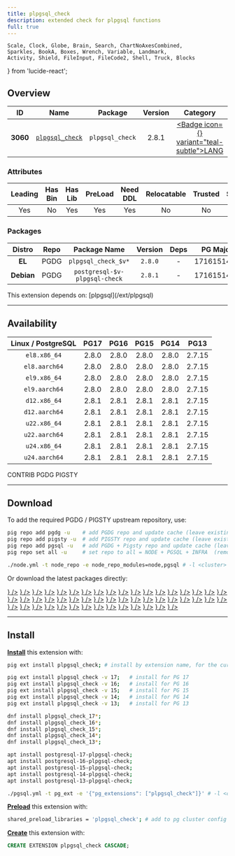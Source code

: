```yaml
---
title: plpgsql_check
description: extended check for plpgsql functions
full: true
---
```


    Scale, Clock, Globe, Brain, Search, ChartNoAxesCombined,
    Sparkles, BookA, Boxes, Wrench, Variable, Landmark,
    Activity, Shield, FileInput, FileCode2, Shell, Truck, Blocks
} from 'lucide-react';

## Overview

| <TooltipIconButton tooltip="Extension unique identifier" side="top">ID</TooltipIconButton> | <TooltipIconButton tooltip="Extension name" side="top">Name</TooltipIconButton> | <TooltipIconButton tooltip="Package name for installation" side="top">Package</TooltipIconButton> | <TooltipIconButton tooltip="Latest available extension version" side="top">Version</TooltipIconButton> | <TooltipIconButton tooltip="Extension category" side="top">Category</TooltipIconButton> | <TooltipIconButton tooltip="Open source license" side="top">License</TooltipIconButton> | <TooltipIconButton tooltip="Programming language" side="top">Lang</TooltipIconButton> |
|:--------:|:--------:|:----------:|:--------------:|:---------------------------------------:|:------------------------------------------------------:|:----:|
| **3060** | [`plpgsql_check`](https://github.com/okbob/plpgsql_check) | `plpgsql_check` | 2.8.1 | <a href="/ext/lang" className="no-underline"><Badge icon={<BookA />} variant="teal-subtle">LANG</Badge></a> | <a href="/ext/list/license#mit" className="no-underline"><Badge icon={<Scale />} variant="blue-subtle">MIT</Badge></a> | <a href="/ext/list/lang#c"><Badge icon={<FileCode2 />} variant="blue-subtle">C</Badge></a> |

### Attributes

| <TooltipIconButton tooltip="The Primary Leading extension in the Package" side="top">Leading</TooltipIconButton> | <TooltipIconButton tooltip="Contains binary utils" side="top">Has Bin</TooltipIconButton> | <TooltipIconButton tooltip="Contains .so shared library files" side="top">Has Lib</TooltipIconButton> | <TooltipIconButton tooltip="Requires preloading via shared_preload_libraries" side="top">PreLoad</TooltipIconButton> | <TooltipIconButton tooltip="Requires CREATE EXTENSION DDL command" side="top">Need DDL</TooltipIconButton> | <TooltipIconButton tooltip="Can be installed in any schema" side="top">Relocatable</TooltipIconButton> | <TooltipIconButton tooltip="Can be created by non-superuser" side="top">Trusted</TooltipIconButton> | <TooltipIconButton tooltip="Schemas used by this extension" side="top">Schemas</TooltipIconButton> |
|:-------:|:-------:|:-------:|:-------:|:--------:|:-----------:|:-------:|:-------:|
| Yes | No | Yes | Yes | Yes | No | No | - |

### Packages

| <TooltipIconButton tooltip="Linux distribution family, EL or Debian" side="top">Distro</TooltipIconButton> | <TooltipIconButton tooltip="Package repository" side="top">Repo</TooltipIconButton> | <TooltipIconButton tooltip="The RPM/DEB Package Name Pattern (replace $v with real pg major)" side="top">Package Name</TooltipIconButton> | <TooltipIconButton tooltip="Latest package version" side="top">Version</TooltipIconButton> | <TooltipIconButton tooltip="RPM/DEB Package dependencies" side="top">Deps</TooltipIconButton> | <TooltipIconButton tooltip="Available in these PostgreSQL Major Versions" side="top">PG Major</TooltipIconButton> |
|:----------:|:--------:|:------------------------:|:-----------:|:------------:|:------------------:|
|   **EL**   | <Badge variant="blue-subtle"><span className="font-bold">PGDG</span></Badge> | `plpgsql_check_$v*` | `2.8.0` | - | <Badge variant="green-subtle">17</Badge><Badge variant="green-subtle">16</Badge><Badge variant="green-subtle">15</Badge><Badge variant="green-subtle">14</Badge><Badge variant="green-subtle">13</Badge> |
| **Debian** | <Badge variant="blue-subtle"><span className="font-bold">PGDG</span></Badge> | `postgresql-$v-plpgsql-check` | `2.8.1` | - | <Badge variant="green-subtle">17</Badge><Badge variant="green-subtle">16</Badge><Badge variant="green-subtle">15</Badge><Badge variant="green-subtle">14</Badge><Badge variant="green-subtle">13</Badge> |


<Callout title="Dependencies" type="warn">
    This extension depends on: [plpgsql](/ext/plpgsql)
</Callout>


------

## Availability

| <TooltipIconButton tooltip="Linux Distro Arch / PostgreSQL Major Version" side="top">Linux / PostgreSQL </TooltipIconButton> | **PG17** | **PG16** | **PG15** | **PG14** | **PG13** |
|:-----:|:-----:|:-----:|:-----:|:-----:|:-----:|
| `el8.x86_64` | <Badge variant="blue-subtle">2.8.0</Badge> | <Badge variant="blue-subtle">2.8.0</Badge> | <Badge variant="blue-subtle">2.8.0</Badge> | <Badge variant="blue-subtle">2.8.0</Badge> | <Badge variant="blue-subtle">2.7.15</Badge> |
| `el8.aarch64` | <Badge variant="blue-subtle">2.8.0</Badge> | <Badge variant="blue-subtle">2.8.0</Badge> | <Badge variant="blue-subtle">2.8.0</Badge> | <Badge variant="blue-subtle">2.8.0</Badge> | <Badge variant="blue-subtle">2.7.15</Badge> |
| `el9.x86_64` | <Badge variant="blue-subtle">2.8.0</Badge> | <Badge variant="blue-subtle">2.8.0</Badge> | <Badge variant="blue-subtle">2.8.0</Badge> | <Badge variant="blue-subtle">2.8.0</Badge> | <Badge variant="blue-subtle">2.7.15</Badge> |
| `el9.aarch64` | <Badge variant="blue-subtle">2.8.0</Badge> | <Badge variant="blue-subtle">2.8.0</Badge> | <Badge variant="blue-subtle">2.8.0</Badge> | <Badge variant="blue-subtle">2.8.0</Badge> | <Badge variant="blue-subtle">2.7.15</Badge> |
| `d12.x86_64` | <Badge variant="blue-subtle">2.8.1</Badge> | <Badge variant="blue-subtle">2.8.1</Badge> | <Badge variant="blue-subtle">2.8.1</Badge> | <Badge variant="blue-subtle">2.8.1</Badge> | <Badge variant="blue-subtle">2.7.15</Badge> |
| `d12.aarch64` | <Badge variant="blue-subtle">2.8.1</Badge> | <Badge variant="blue-subtle">2.8.1</Badge> | <Badge variant="blue-subtle">2.8.1</Badge> | <Badge variant="blue-subtle">2.8.1</Badge> | <Badge variant="blue-subtle">2.7.15</Badge> |
| `u22.x86_64` | <Badge variant="blue-subtle">2.8.1</Badge> | <Badge variant="blue-subtle">2.8.1</Badge> | <Badge variant="blue-subtle">2.8.1</Badge> | <Badge variant="blue-subtle">2.8.1</Badge> | <Badge variant="blue-subtle">2.7.15</Badge> |
| `u22.aarch64` | <Badge variant="blue-subtle">2.8.1</Badge> | <Badge variant="blue-subtle">2.8.1</Badge> | <Badge variant="blue-subtle">2.8.1</Badge> | <Badge variant="blue-subtle">2.8.1</Badge> | <Badge variant="blue-subtle">2.7.15</Badge> |
| `u24.x86_64` | <Badge variant="blue-subtle">2.8.1</Badge> | <Badge variant="blue-subtle">2.8.1</Badge> | <Badge variant="blue-subtle">2.8.1</Badge> | <Badge variant="blue-subtle">2.8.1</Badge> | <Badge variant="blue-subtle">2.7.15</Badge> |
| `u24.aarch64` | <Badge variant="blue-subtle">2.8.1</Badge> | <Badge variant="blue-subtle">2.8.1</Badge> | <Badge variant="blue-subtle">2.8.1</Badge> | <Badge variant="blue-subtle">2.8.1</Badge> | <Badge variant="blue-subtle">2.7.15</Badge> |

<Badge variant="green-subtle"><span className="font-black">CONTRIB</span></Badge> <Badge variant="blue-subtle"><span className="font-black">PGDG</span></Badge> <Badge variant="amber-subtle"><span className="font-black">PIGSTY</span></Badge>

------

## Download

To add the required PGDG / PIGSTY upstream repository, use:

```bash tab="pig"
pig repo add pgdg -u    # add PGDG repo and update cache (leave existing repos)
pig repo add pigsty -u  # add PIGSTY repo and update cache (leave existing repos)
pig repo add pgsql -u   # add PGDG + Pigsty repo and update cache (leave existing repos)
pig repo set all -u     # set repo to all = NODE + PGSQL + INFRA  (remove existing repos)
```
```bash tab="pigsty"
./node.yml -t node_repo -e node_repo_modules=node,pgsql # -l <cluster>
```

Or download the latest packages directly:

<Files>
    <Folder name="el8.x86_64">
        <a href="https://download.postgresql.org/pub/repos/yum/17/redhat/rhel-8-x86_64/plpgsql_check_17-2.8.0-1PGDG.rhel8.x86_64.rpm"><File name="plpgsql_check_17-2.8.0-1PGDG.rhel8.x86_64.rpm" icon={<Package className="text-emerald-500" />} /></a>
        <a href="https://download.postgresql.org/pub/repos/yum/16/redhat/rhel-8-x86_64/plpgsql_check_16-2.8.0-1PGDG.rhel8.x86_64.rpm"><File name="plpgsql_check_16-2.8.0-1PGDG.rhel8.x86_64.rpm" icon={<Package className="text-emerald-500" />} /></a>
        <a href="https://download.postgresql.org/pub/repos/yum/15/redhat/rhel-8-x86_64/plpgsql_check_15-2.8.0-1PGDG.rhel8.x86_64.rpm"><File name="plpgsql_check_15-2.8.0-1PGDG.rhel8.x86_64.rpm" icon={<Package className="text-emerald-500" />} /></a>
        <a href="https://download.postgresql.org/pub/repos/yum/14/redhat/rhel-8-x86_64/plpgsql_check_14-2.8.0-1PGDG.rhel8.x86_64.rpm"><File name="plpgsql_check_14-2.8.0-1PGDG.rhel8.x86_64.rpm" icon={<Package className="text-emerald-500" />} /></a>
        <a href="https://download.postgresql.org/pub/repos/yum/13/redhat/rhel-8-x86_64/plpgsql_check_13-2.7.15-1PGDG.rhel8.x86_64.rpm"><File name="plpgsql_check_13-2.7.15-1PGDG.rhel8.x86_64.rpm" icon={<Package className="text-emerald-500" />} /></a>
    </Folder>
    <Folder name="el8.aarch64">
        <a href="https://download.postgresql.org/pub/repos/yum/17/redhat/rhel-8-aarch64/plpgsql_check_17-2.8.0-1PGDG.rhel8.aarch64.rpm"><File name="plpgsql_check_17-2.8.0-1PGDG.rhel8.aarch64.rpm" icon={<Package className="text-orange-500" />} /></a>
        <a href="https://download.postgresql.org/pub/repos/yum/16/redhat/rhel-8-aarch64/plpgsql_check_16-2.8.0-1PGDG.rhel8.aarch64.rpm"><File name="plpgsql_check_16-2.8.0-1PGDG.rhel8.aarch64.rpm" icon={<Package className="text-orange-500" />} /></a>
        <a href="https://download.postgresql.org/pub/repos/yum/15/redhat/rhel-8-aarch64/plpgsql_check_15-2.8.0-1PGDG.rhel8.aarch64.rpm"><File name="plpgsql_check_15-2.8.0-1PGDG.rhel8.aarch64.rpm" icon={<Package className="text-orange-500" />} /></a>
        <a href="https://download.postgresql.org/pub/repos/yum/14/redhat/rhel-8-aarch64/plpgsql_check_14-2.8.0-1PGDG.rhel8.aarch64.rpm"><File name="plpgsql_check_14-2.8.0-1PGDG.rhel8.aarch64.rpm" icon={<Package className="text-orange-500" />} /></a>
        <a href="https://download.postgresql.org/pub/repos/yum/13/redhat/rhel-8-aarch64/plpgsql_check_13-2.7.15-1PGDG.rhel8.aarch64.rpm"><File name="plpgsql_check_13-2.7.15-1PGDG.rhel8.aarch64.rpm" icon={<Package className="text-orange-500" />} /></a>
    </Folder>
    <Folder name="el9.x86_64">
        <a href="https://download.postgresql.org/pub/repos/yum/17/redhat/rhel-9-x86_64/plpgsql_check_17-2.8.0-1PGDG.rhel9.x86_64.rpm"><File name="plpgsql_check_17-2.8.0-1PGDG.rhel9.x86_64.rpm" icon={<Package className="text-emerald-500" />} /></a>
        <a href="https://download.postgresql.org/pub/repos/yum/16/redhat/rhel-9-x86_64/plpgsql_check_16-2.8.0-1PGDG.rhel9.x86_64.rpm"><File name="plpgsql_check_16-2.8.0-1PGDG.rhel9.x86_64.rpm" icon={<Package className="text-emerald-500" />} /></a>
        <a href="https://download.postgresql.org/pub/repos/yum/15/redhat/rhel-9-x86_64/plpgsql_check_15-2.8.0-1PGDG.rhel9.x86_64.rpm"><File name="plpgsql_check_15-2.8.0-1PGDG.rhel9.x86_64.rpm" icon={<Package className="text-emerald-500" />} /></a>
        <a href="https://download.postgresql.org/pub/repos/yum/14/redhat/rhel-9-x86_64/plpgsql_check_14-2.8.0-1PGDG.rhel9.x86_64.rpm"><File name="plpgsql_check_14-2.8.0-1PGDG.rhel9.x86_64.rpm" icon={<Package className="text-emerald-500" />} /></a>
        <a href="https://download.postgresql.org/pub/repos/yum/13/redhat/rhel-9-x86_64/plpgsql_check_13-2.7.15-1PGDG.rhel9.x86_64.rpm"><File name="plpgsql_check_13-2.7.15-1PGDG.rhel9.x86_64.rpm" icon={<Package className="text-emerald-500" />} /></a>
    </Folder>
    <Folder name="el9.aarch64">
        <a href="https://download.postgresql.org/pub/repos/yum/17/redhat/rhel-9-aarch64/plpgsql_check_17-2.8.0-1PGDG.rhel9.aarch64.rpm"><File name="plpgsql_check_17-2.8.0-1PGDG.rhel9.aarch64.rpm" icon={<Package className="text-orange-500" />} /></a>
        <a href="https://download.postgresql.org/pub/repos/yum/16/redhat/rhel-9-aarch64/plpgsql_check_16-2.8.0-1PGDG.rhel9.aarch64.rpm"><File name="plpgsql_check_16-2.8.0-1PGDG.rhel9.aarch64.rpm" icon={<Package className="text-orange-500" />} /></a>
        <a href="https://download.postgresql.org/pub/repos/yum/15/redhat/rhel-9-aarch64/plpgsql_check_15-2.8.0-1PGDG.rhel9.aarch64.rpm"><File name="plpgsql_check_15-2.8.0-1PGDG.rhel9.aarch64.rpm" icon={<Package className="text-orange-500" />} /></a>
        <a href="https://download.postgresql.org/pub/repos/yum/14/redhat/rhel-9-aarch64/plpgsql_check_14-2.8.0-1PGDG.rhel9.aarch64.rpm"><File name="plpgsql_check_14-2.8.0-1PGDG.rhel9.aarch64.rpm" icon={<Package className="text-orange-500" />} /></a>
        <a href="https://download.postgresql.org/pub/repos/yum/13/redhat/rhel-9-aarch64/plpgsql_check_13-2.7.15-1PGDG.rhel9.aarch64.rpm"><File name="plpgsql_check_13-2.7.15-1PGDG.rhel9.aarch64.rpm" icon={<Package className="text-orange-500" />} /></a>
    </Folder>
    <Folder name="d12.x86_64">
        <a href="https://apt.postgresql.org/pub/repos/apt/pool/main/p/plpgsql-check/postgresql-17-plpgsql-check_2.8.1-1.pgdg120+2_arm64.deb"><File name="postgresql-17-plpgsql-check_2.8.1-1.pgdg120+2_arm64.deb" icon={<Box className="text-emerald-500" />} /></a>
        <a href="https://apt.postgresql.org/pub/repos/apt/pool/main/p/plpgsql-check/postgresql-16-plpgsql-check_2.8.1-1.pgdg120+2_arm64.deb"><File name="postgresql-16-plpgsql-check_2.8.1-1.pgdg120+2_arm64.deb" icon={<Box className="text-emerald-500" />} /></a>
        <a href="https://apt.postgresql.org/pub/repos/apt/pool/main/p/plpgsql-check/postgresql-15-plpgsql-check_2.8.1-1.pgdg120+2_arm64.deb"><File name="postgresql-15-plpgsql-check_2.8.1-1.pgdg120+2_arm64.deb" icon={<Box className="text-emerald-500" />} /></a>
        <a href="https://apt.postgresql.org/pub/repos/apt/pool/main/p/plpgsql-check/postgresql-14-plpgsql-check_2.8.1-1.pgdg120+2_arm64.deb"><File name="postgresql-14-plpgsql-check_2.8.1-1.pgdg120+2_arm64.deb" icon={<Box className="text-emerald-500" />} /></a>
        <a href="https://apt.postgresql.org/pub/repos/apt/pool/main/p/plpgsql-check/postgresql-13-plpgsql-check_2.7.15-1.pgdg120+1_arm64.deb"><File name="postgresql-13-plpgsql-check_2.7.15-1.pgdg120+1_arm64.deb" icon={<Box className="text-emerald-500" />} /></a>
    </Folder>
    <Folder name="d12.aarch64">
        <a href="https://apt.postgresql.org/pub/repos/apt/pool/main/p/plpgsql-check/postgresql-17-plpgsql-check_2.8.1-1.pgdg120+2_amd64.deb"><File name="postgresql-17-plpgsql-check_2.8.1-1.pgdg120+2_amd64.deb" icon={<Box className="text-orange-500" />} /></a>
        <a href="https://apt.postgresql.org/pub/repos/apt/pool/main/p/plpgsql-check/postgresql-16-plpgsql-check_2.8.1-1.pgdg120+2_amd64.deb"><File name="postgresql-16-plpgsql-check_2.8.1-1.pgdg120+2_amd64.deb" icon={<Box className="text-orange-500" />} /></a>
        <a href="https://apt.postgresql.org/pub/repos/apt/pool/main/p/plpgsql-check/postgresql-15-plpgsql-check_2.8.1-1.pgdg120+2_amd64.deb"><File name="postgresql-15-plpgsql-check_2.8.1-1.pgdg120+2_amd64.deb" icon={<Box className="text-orange-500" />} /></a>
        <a href="https://apt.postgresql.org/pub/repos/apt/pool/main/p/plpgsql-check/postgresql-14-plpgsql-check_2.8.1-1.pgdg120+2_amd64.deb"><File name="postgresql-14-plpgsql-check_2.8.1-1.pgdg120+2_amd64.deb" icon={<Box className="text-orange-500" />} /></a>
        <a href="https://apt.postgresql.org/pub/repos/apt/pool/main/p/plpgsql-check/postgresql-13-plpgsql-check_2.7.15-1.pgdg120+1_amd64.deb"><File name="postgresql-13-plpgsql-check_2.7.15-1.pgdg120+1_amd64.deb" icon={<Box className="text-orange-500" />} /></a>
    </Folder>
    <Folder name="u22.x86_64">
        <a href="https://apt.postgresql.org/pub/repos/apt/pool/main/p/plpgsql-check/postgresql-17-plpgsql-check_2.8.1-1.pgdg22.04+2_amd64.deb"><File name="postgresql-17-plpgsql-check_2.8.1-1.pgdg22.04+2_amd64.deb" icon={<Box className="text-emerald-500" />} /></a>
        <a href="https://apt.postgresql.org/pub/repos/apt/pool/main/p/plpgsql-check/postgresql-16-plpgsql-check_2.8.1-1.pgdg22.04+2_amd64.deb"><File name="postgresql-16-plpgsql-check_2.8.1-1.pgdg22.04+2_amd64.deb" icon={<Box className="text-emerald-500" />} /></a>
        <a href="https://apt.postgresql.org/pub/repos/apt/pool/main/p/plpgsql-check/postgresql-15-plpgsql-check_2.8.1-1.pgdg22.04+2_amd64.deb"><File name="postgresql-15-plpgsql-check_2.8.1-1.pgdg22.04+2_amd64.deb" icon={<Box className="text-emerald-500" />} /></a>
        <a href="https://apt.postgresql.org/pub/repos/apt/pool/main/p/plpgsql-check/postgresql-14-plpgsql-check_2.8.1-1.pgdg22.04+2_amd64.deb"><File name="postgresql-14-plpgsql-check_2.8.1-1.pgdg22.04+2_amd64.deb" icon={<Box className="text-emerald-500" />} /></a>
        <a href="https://apt.postgresql.org/pub/repos/apt/pool/main/p/plpgsql-check/postgresql-13-plpgsql-check_2.7.15-1.pgdg22.04+1_amd64.deb"><File name="postgresql-13-plpgsql-check_2.7.15-1.pgdg22.04+1_amd64.deb" icon={<Box className="text-emerald-500" />} /></a>
    </Folder>
    <Folder name="u22.aarch64">
        <a href="https://apt.postgresql.org/pub/repos/apt/pool/main/p/plpgsql-check/postgresql-17-plpgsql-check_2.8.1-1.pgdg22.04+2_arm64.deb"><File name="postgresql-17-plpgsql-check_2.8.1-1.pgdg22.04+2_arm64.deb" icon={<Box className="text-orange-500" />} /></a>
        <a href="https://apt.postgresql.org/pub/repos/apt/pool/main/p/plpgsql-check/postgresql-16-plpgsql-check_2.8.1-1.pgdg22.04+2_arm64.deb"><File name="postgresql-16-plpgsql-check_2.8.1-1.pgdg22.04+2_arm64.deb" icon={<Box className="text-orange-500" />} /></a>
        <a href="https://apt.postgresql.org/pub/repos/apt/pool/main/p/plpgsql-check/postgresql-15-plpgsql-check_2.8.1-1.pgdg22.04+2_arm64.deb"><File name="postgresql-15-plpgsql-check_2.8.1-1.pgdg22.04+2_arm64.deb" icon={<Box className="text-orange-500" />} /></a>
        <a href="https://apt.postgresql.org/pub/repos/apt/pool/main/p/plpgsql-check/postgresql-14-plpgsql-check_2.8.1-1.pgdg22.04+2_arm64.deb"><File name="postgresql-14-plpgsql-check_2.8.1-1.pgdg22.04+2_arm64.deb" icon={<Box className="text-orange-500" />} /></a>
        <a href="https://apt.postgresql.org/pub/repos/apt/pool/main/p/plpgsql-check/postgresql-13-plpgsql-check_2.7.15-1.pgdg22.04+1_arm64.deb"><File name="postgresql-13-plpgsql-check_2.7.15-1.pgdg22.04+1_arm64.deb" icon={<Box className="text-orange-500" />} /></a>
    </Folder>
    <Folder name="u24.x86_64">
        <a href="https://apt.postgresql.org/pub/repos/apt/pool/main/p/plpgsql-check/postgresql-17-plpgsql-check_2.8.1-1.pgdg24.04+2_amd64.deb"><File name="postgresql-17-plpgsql-check_2.8.1-1.pgdg24.04+2_amd64.deb" icon={<Box className="text-emerald-500" />} /></a>
        <a href="https://apt.postgresql.org/pub/repos/apt/pool/main/p/plpgsql-check/postgresql-16-plpgsql-check_2.8.1-1.pgdg24.04+2_amd64.deb"><File name="postgresql-16-plpgsql-check_2.8.1-1.pgdg24.04+2_amd64.deb" icon={<Box className="text-emerald-500" />} /></a>
        <a href="https://apt.postgresql.org/pub/repos/apt/pool/main/p/plpgsql-check/postgresql-15-plpgsql-check_2.8.1-1.pgdg24.04+2_amd64.deb"><File name="postgresql-15-plpgsql-check_2.8.1-1.pgdg24.04+2_amd64.deb" icon={<Box className="text-emerald-500" />} /></a>
        <a href="https://apt.postgresql.org/pub/repos/apt/pool/main/p/plpgsql-check/postgresql-14-plpgsql-check_2.8.1-1.pgdg24.04+2_amd64.deb"><File name="postgresql-14-plpgsql-check_2.8.1-1.pgdg24.04+2_amd64.deb" icon={<Box className="text-emerald-500" />} /></a>
        <a href="https://apt.postgresql.org/pub/repos/apt/pool/main/p/plpgsql-check/postgresql-13-plpgsql-check_2.7.15-1.pgdg24.04+1_amd64.deb"><File name="postgresql-13-plpgsql-check_2.7.15-1.pgdg24.04+1_amd64.deb" icon={<Box className="text-emerald-500" />} /></a>
    </Folder>
    <Folder name="u24.aarch64">
        <a href="https://apt.postgresql.org/pub/repos/apt/pool/main/p/plpgsql-check/postgresql-17-plpgsql-check_2.8.1-1.pgdg24.04+2_arm64.deb"><File name="postgresql-17-plpgsql-check_2.8.1-1.pgdg24.04+2_arm64.deb" icon={<Box className="text-orange-500" />} /></a>
        <a href="https://apt.postgresql.org/pub/repos/apt/pool/main/p/plpgsql-check/postgresql-16-plpgsql-check_2.8.1-1.pgdg24.04+2_arm64.deb"><File name="postgresql-16-plpgsql-check_2.8.1-1.pgdg24.04+2_arm64.deb" icon={<Box className="text-orange-500" />} /></a>
        <a href="https://apt.postgresql.org/pub/repos/apt/pool/main/p/plpgsql-check/postgresql-15-plpgsql-check_2.8.1-1.pgdg24.04+2_arm64.deb"><File name="postgresql-15-plpgsql-check_2.8.1-1.pgdg24.04+2_arm64.deb" icon={<Box className="text-orange-500" />} /></a>
        <a href="https://apt.postgresql.org/pub/repos/apt/pool/main/p/plpgsql-check/postgresql-14-plpgsql-check_2.8.1-1.pgdg24.04+2_arm64.deb"><File name="postgresql-14-plpgsql-check_2.8.1-1.pgdg24.04+2_arm64.deb" icon={<Box className="text-orange-500" />} /></a>
        <a href="https://apt.postgresql.org/pub/repos/apt/pool/main/p/plpgsql-check/postgresql-13-plpgsql-check_2.7.15-1.pgdg24.04+1_arm64.deb"><File name="postgresql-13-plpgsql-check_2.7.15-1.pgdg24.04+1_arm64.deb" icon={<Box className="text-orange-500" />} /></a>
    </Folder>
</Files>

------

## Install

[**Install**](/docs/pgsql/ext/install) this extension with:

```bash tab="pig"
pig ext install plpgsql_check; # install by extension name, for the current active PG version

pig ext install plpgsql_check -v 17;   # install for PG 17
pig ext install plpgsql_check -v 16;   # install for PG 16
pig ext install plpgsql_check -v 15;   # install for PG 15
pig ext install plpgsql_check -v 14;   # install for PG 14
pig ext install plpgsql_check -v 13;   # install for PG 13
```
```bash tab="yum" 
dnf install plpgsql_check_17*;
dnf install plpgsql_check_16*;
dnf install plpgsql_check_15*;
dnf install plpgsql_check_14*;
dnf install plpgsql_check_13*;
```
```bash tab="apt" 
apt install postgresql-17-plpgsql-check;
apt install postgresql-16-plpgsql-check;
apt install postgresql-15-plpgsql-check;
apt install postgresql-14-plpgsql-check;
apt install postgresql-13-plpgsql-check;
```
```bash tab="ansible"
./pgsql.yml -t pg_ext -e '{"pg_extensions": ["plpgsql_check"]}' # -l <cls>
```

[**Preload**](/docs/pgsql/ext/load) this extension with:

```bash
shared_preload_libraries = 'plpgsql_check'; # add to pg cluster config
```

[**Create**](/docs/pgsql/ext/create) this extension with:

```sql
CREATE EXTENSION plpgsql_check CASCADE;
```


